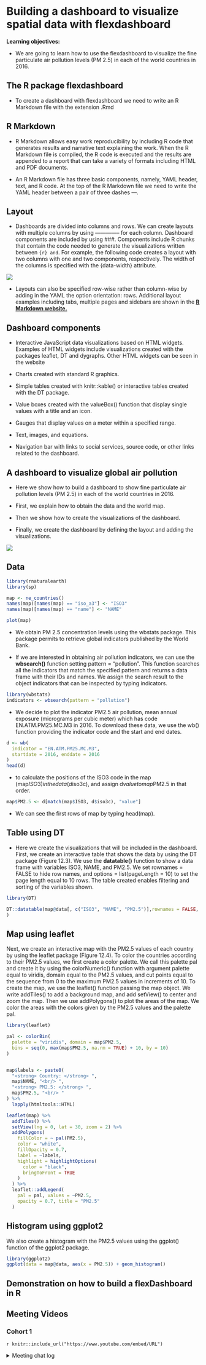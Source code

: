 # Building a dashboard to visualize spatial data with flexdashboard

**Learning objectives:**

- We are going to learn how to use the flexdashboard to visualize the fine particulate air pollution levels (PM 2.5) in each of the world countries in 2016.

## The R package flexdashboard

- To create a dashboard with flexdashboard we need to write an R Markdown file with the extension .Rmd

## R Markdown

- R Markdown allows easy work reproducibility by including R code that generates results and narrative text explaining the work. When the R Markdown file is compiled, the R code is executed and the results are appended to a report that can take a variety of formats including HTML and PDF documents.

- An R Markdown file has three basic components, namely, YAML header, text, and R code. At the top of the R Markdown file we need to write the YAML header between a pair of three dashes ---.

## Layout

- Dashboards are divided into columns and rows. We can create layouts with multiple columns by using -------------- for each column. Dashboard components are included by using ###. Components include R chunks that contain the code needed to generate the visualizations written between ```{r} and ```. For example, the following code creates a layout with two columns with one and two components, respectively. The width of the columns is specified with the {data-width} attribute.


![](img/dashboard-temp.png)


- Layouts can also be specified row-wise rather than column-wise by adding in the YAML the option orientation: rows. Additional layout examples including tabs, multiple pages and sidebars are shown in the [**R Markdown website.**](https://rmarkdown.rstudio.com/flexdashboard/layouts.html)

##  Dashboard components

- Interactive JavaScript data visualizations based on HTML widgets. Examples of HTML widgets include visualizations created with the packages leaflet, DT and dygraphs. Other HTML widgets can be seen in the website [](https://www.htmlwidgets.org/)

- Charts created with standard R graphics.

- Simple tables created with knitr::kable() or interactive tables created with the DT package.

- Value boxes created with the valueBox() function that display single values with a title and an icon.

- Gauges that display values on a meter within a specified range.

- Text, images, and equations.

- Navigation bar with links to social services, source code, or other links related to the dashboard.

## A dashboard to visualize global air pollution

- Here we show how to build a dashboard to show fine particulate air pollution levels (PM
2.5) in each of the world countries in 2016.

- First, we explain how to obtain the data and the world map. 

- Then we show how to create the visualizations of the dashboard. 

- Finally, we create the dashboard by defining the layout and adding the visualizations.

![](img/air-pollution.png)


## Data

```r
library(rnaturalearth)
library(sp)
```

```r
map <- ne_countries()
names(map)[names(map) == "iso_a3"] <- "ISO3"
names(map)[names(map) == "name"] <- "NAME"

```

```r
plot(map)
```

- We obtain PM 2.5 concentration levels using the wbstats package. This package permits to retrieve global indicators published by the World Bank.[](https://data.worldbank.org/indicator) 

- If we are interested in obtaining air pollution indicators, we can use the **wbsearch()** function setting pattern = "pollution". This function searches all the indicators that match the specified pattern and returns a data frame with their IDs and names. We assign the search result to the object indicators that can be inspected by typing indicators.

```r
library(wbstats)
indicators <- wbsearch(pattern = "pollution")
```

- We decide to plot the indicator PM2.5 air pollution, mean annual exposure (micrograms per cubic meter) which has code EN.ATM.PM25.MC.M3 in 2016. To download these data, we use the wb() function providing the indicator code and the start and end dates.


```r
d <- wb(
  indicator = "EN.ATM.PM25.MC.M3",
  startdate = 2016, enddate = 2016
)
head(d)
```

-  to calculate the positions of the ISO3 code in the map (map$ISO3) in the data (d$iso3c), and assign d$value to map$PM2.5 in that order.

```r
map$PM2.5 <- d[match(map$ISO3, d$iso3c), "value"]
```

- We can see the first rows of map by typing head(map).


##  Table using DT

- Here we create the visualizations that will be included in the dashboard. First, we create an interactive table that shows the data by using the DT package (Figure 12.3). We use the **datatable()** function to show a data frame with variables ISO3, NAME, and PM2.5. We set rownames = FALSE to hide row names, and options = list(pageLength = 10) to set the page length equal to 10 rows. The table created enables filtering and sorting of the variables shown.

```r
library(DT)

DT::datatable(map@data[, c("ISO3", "NAME", "PM2.5")],rownames = FALSE, options = list(pageLength = 10)
)
```

## Map using leaflet

Next, we create an interactive map with the PM2.5 values of each country by using the leaflet package (Figure 12.4). To color the countries according to their PM2.5 values, we first create a color palette. We call this palette pal and create it by using the colorNumeric() function with argument palette equal to viridis, domain equal to the PM2.5 values, and cut points equal to the sequence from 0 to the maximum PM2.5 values in increments of 10. To create the map, we use the leaflet() function passing the map object. We write addTiles() to add a background map, and add setView() to center and zoom the map. Then we use addPolygons() to plot the areas of the map. We color the areas with the colors given by the PM2.5 values and the palette pal.

```r
library(leaflet)

pal <- colorBin(
  palette = "viridis", domain = map$PM2.5,
  bins = seq(0, max(map$PM2.5, na.rm = TRUE) + 10, by = 10)
)


map$labels <- paste0(
  "<strong> Country: </strong> ",
  map$NAME, "<br/> ",
  "<strong> PM2.5: </strong> ",
  map$PM2.5, "<br/> "
) %>%
  lapply(htmltools::HTML)

leaflet(map) %>%
  addTiles() %>%
  setView(lng = 0, lat = 30, zoom = 2) %>%
  addPolygons(
    fillColor = ~ pal(PM2.5),
    color = "white",
    fillOpacity = 0.7,
    label = ~labels,
    highlight = highlightOptions(
      color = "black",
      bringToFront = TRUE
    )
  ) %>%
  leaflet::addLegend(
    pal = pal, values = ~PM2.5,
    opacity = 0.7, title = "PM2.5"
  )
```

## Histogram using ggplot2
We also create a histogram with the PM2.5
values using the ggplot() function of the ggplot2 package.

```r
library(ggplot2)
ggplot(data = map@data, aes(x = PM2.5)) + geom_histogram()
```


## Demonstration on how to build a flexDashboard in R


## Meeting Videos

### Cohort 1

`r knitr::include_url("https://www.youtube.com/embed/URL")`

<details>
<summary> Meeting chat log </summary>

```
LOG
```
</details>
